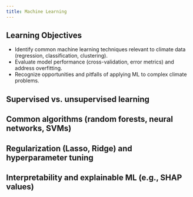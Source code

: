 ```yaml
---
title: Machine Learning
---
```


## Learning Objectives {.unnumbered}

- Identify common machine learning techniques relevant to climate data (regression, classification, clustering).
- Evaluate model performance (cross-validation, error metrics) and address overfitting.
- Recognize opportunities and pitfalls of applying ML to complex climate problems.

## Supervised vs. unsupervised learning

## Common algorithms (random forests, neural networks, SVMs)

## Regularization (Lasso, Ridge) and hyperparameter tuning

## Interpretability and explainable ML (e.g., SHAP values)